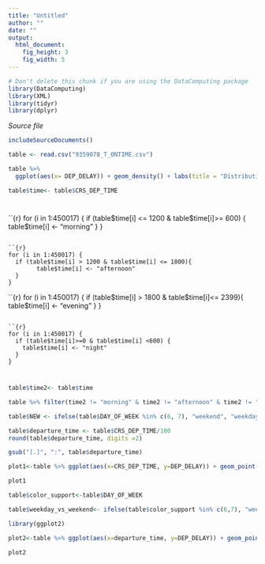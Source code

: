 ```yaml
---
title: "Untitled"
author: ""
date: ""
output: 
  html_document:
    fig_height: 3
    fig_width: 5
---
```

<!-- Don't edit in between this line and the one below -->
```r
# Don't delete this chunk if you are using the DataComputing package
library(DataComputing)
library(XML)
library(tidyr)
library(dplyr)
```
*Source file* 
```r
includeSourceDocuments()
```
<!-- Don't edit the material above this line -->

```r
table <- read.csv("9359078_T_ONTIME.csv") 
```

```r
table %>% 
  ggplot(aes(x= DEP_DELAY)) + geom_density() + labs(title = "Distribution of Delay Time", x="minutes of delay")
```


```r
table$time<- table$CRS_DEP_TIME
```

#
``{r}
  for (i in 1:450017) {
      if (table$time[i] <= 1200 & table$time[i]>= 600) {
        table$time[i] <- "morning"
      }
  }
```

``{r}
for (i in 1:450017) {
  if (table$time[i] > 1200 & table$time[i] <= 1800){
        table$time[i] <- "afternoon"
  }
}
```
  
``{r}
for (i in 1:450017) {
  if (table$time[i] > 1800 & table$time[i]<= 2399){
        table$time[i] <- "evening"
  }
}
```

``{r}
for (i in 1:450017) {
  if (table$time[i]>=0 & table$time[i] <600) {
    table$time[i] <- "night"
  }
}
```
#

```r
table$time2<- table$time
```

```r
table %>% filter(time2 != "morning" & time2 != "afternoon" & time2 != "evening" & time2 != "night" )
```

```r
table$NEW <- ifelse(table$DAY_OF_WEEK %in% c(6, 7), "weekend", "weekday")
```

```r
table$departure_time <- table$CRS_DEP_TIME/100
round(table$departure_time, digits =2)
```

```r
gsub("[.]", ":", table$departure_time)
```

```r
plot1<-table %>% ggplot(aes(x=CRS_DEP_TIME, y=DEP_DELAY)) + geom_point(alpha = 0.5, color = "blue") + geom_smooth(size = 1, alpha = 0.5, color = "red") + facet_wrap(~ NEW, nrow = 2) 

plot1
``` 


```r
table$color_support<-table$DAY_OF_WEEK
```

```r
table$weekday_vs_weekend<- ifelse(table$color_support %in% c(6,7), "weekend", "weekday")
```

```r
library(ggplot2)
```

```r
plot2<-table %>% ggplot(aes(x=departure_time, y=DEP_DELAY)) + geom_point(aes(col = weekday_vs_weekend)) + facet_wrap(~ NEW, nrow = 2) + theme(axis.text.x = element_text(face="bold", color="brown", size = 15), axis.text.y = element_text(face="bold", color="brown", size = 15)) +labs(title="Delayed Flights: Weekdays vs. Weekends") + scale_x_continuous(breaks=c(0,1,2,3,4,5,6,7,8,9,10,11,12,13,14,15,16,17,18,19,20,21,22,23,24))

plot2
```


